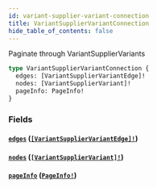 ```yaml
---
id: variant-supplier-variant-connection
title: VariantSupplierVariantConnection
hide_table_of_contents: false
---
```



Paginate through VariantSupplierVariants

```graphql
type VariantSupplierVariantConnection {
  edges: [VariantSupplierVariantEdge]!
  nodes: [VariantSupplierVariant]!
  pageInfo: PageInfo!
}
```


### Fields

#### [`edges`](#) ([`[VariantSupplierVariantEdge]!`](/demand/api/graphql-admin/reference/objects/variant-supplier-variant-edge))




#### [`nodes`](#) ([`[VariantSupplierVariant]!`](/demand/api/graphql-admin/reference/objects/variant-supplier-variant))




#### [`pageInfo`](#) ([`PageInfo!`](/demand/api/graphql-admin/reference/objects/page-info))







